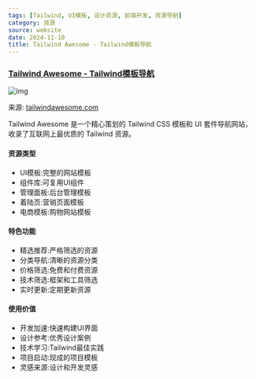 ```yaml
---
tags: [Tailwind, UI模板, 设计资源, 前端开发, 资源导航]
category: 资源
source: website
date: 2024-11-10
title: Tailwind Awesome - Tailwind模板导航
---
```


### [Tailwind Awesome - Tailwind模板导航](https://www.tailwindawesome.com/)

![img](https://img.mengpeng.tech/i/2024/12/07/6753b818e7979.webp)

来源: [tailwindawesome.com](https://www.tailwindawesome.com/)

Tailwind Awesome 是一个精心策划的 Tailwind CSS 模板和 UI 套件导航网站，收录了互联网上最优质的 Tailwind 资源。

#### 资源类型
- UI模板:完整的网站模板
- 组件库:可复用UI组件
- 管理面板:后台管理模板
- 着陆页:营销页面模板
- 电商模板:购物网站模板

#### 特色功能
- 精选推荐:严格筛选的资源
- 分类导航:清晰的资源分类
- 价格筛选:免费和付费资源
- 技术筛选:框架和工具筛选
- 实时更新:定期更新资源

#### 使用价值
- 开发加速:快速构建UI界面
- 设计参考:优秀设计案例
- 技术学习:Tailwind最佳实践
- 项目启动:现成的项目模板
- 灵感来源:设计和开发灵感 